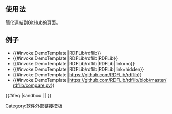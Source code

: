 {{Documentation subpage}}
==使用法==
簡化連結到[[GitHub]]的頁面。

==例子==
* {{#invoke:DemoTemplate|{{BASEPAGENAME}}|RDFLib/rdflib}}
* {{#invoke:DemoTemplate|{{BASEPAGENAME}}|RDFLib/rdflib|RDFLib}}
* {{#invoke:DemoTemplate|{{BASEPAGENAME}}|RDFLib/rdflib|RDFLib|link=no}}
* {{#invoke:DemoTemplate|{{BASEPAGENAME}}|RDFLib/rdflib|RDFLib|link=hidden}}
* {{#invoke:DemoTemplate|{{BASEPAGENAME}}|https://github.com/RDFLib/rdflib}}
* {{#invoke:DemoTemplate|{{BASEPAGENAME}}|https://github.com/RDFLib/rdflib/blob/master/rdflib/compare.py}}

<includeonly>{{#ifeq:{{SUBPAGENAME}}|sandbox | |
<!-- Categories below this line, please; interwikis at Wikidata -->
[[Category:软件外部链接模板]]
}}</includeonly>